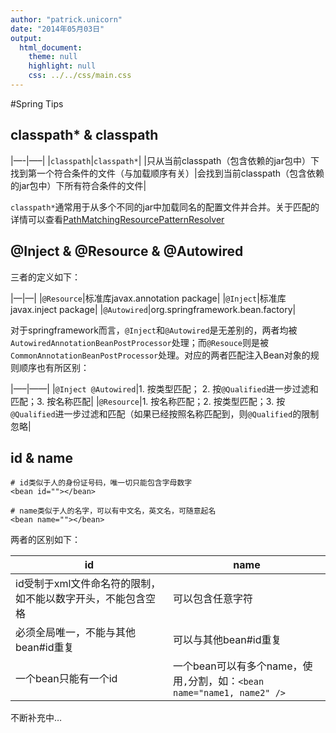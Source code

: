 ```yaml
---
author: "patrick.unicorn"
date: "2014年05月03日"
output: 
  html_document:
    theme: null
    highlight: null
    css: ../../css/main.css
---
```


#Spring Tips

## classpath* & classpath

|----|-----|
|`classpath`|`classpath*`|
|只从当前classpath（包含依赖的jar包中）下找到第一个符合条件的文件（与加载顺序有关）|会找到当前classpath（包含依赖的jar包中）下所有符合条件的文件|

`classpath*`通常用于从多个不同的jar中加载同名的配置文件并合并。关于匹配的详情可以查看[PathMatchingResourcePatternResolver][1]

## @Inject & @Resource & @Autowired

三者的定义如下：

|---|---|
|`@Resource`|标准库javax.annotation package|
|`@Inject`|标准库javax.inject package|
|`@Autowired`|org.springframework.bean.factory|

对于springframework而言，`@Inject`和`@Autowired`是无差别的，两者均被`AutowiredAnnotationBeanPostProcessor`处理；而`@Resouce`则是被`CommonAnnotationBeanPostProcessor`处理。对应的两者匹配注入Bean对象的规则顺序也有所区别：

|-----|------|
|`@Inject @Autowired`|1. 按类型匹配； 2. 按`@Qualified`进一步过滤和匹配；3. 按名称匹配|
|`@Resource`|1. 按名称匹配；2. 按类型匹配；3. 按`@Qualified`进一步过滤和匹配（如果已经按照名称匹配到，则`@Qualified`的限制忽略|

## id & name

```
# id类似于人的身份证号码，唯一切只能包含字母数字
<bean id=""></bean>

# name类似于人的名字，可以有中文名，英文名，可随意起名
<bean name=""></bean>
```

两者的区别如下：

| id | name |
|--|--|
|id受制于xml文件命名符的限制，如不能以数字开头，不能包含空格|可以包含任意字符|
|必须全局唯一，不能与其他bean#id重复|可以与其他bean#id重复|
|一个bean只能有一个id|一个bean可以有多个name，使用`,`分割，如：`<bean name="name1, name2" />`|

不断补充中...

[1]: https://github.com/spring-projects/spring-framework/blob/master/spring-core/src/main/java/org/springframework/core/io/support/PathMatchingResourcePatternResolver.java
